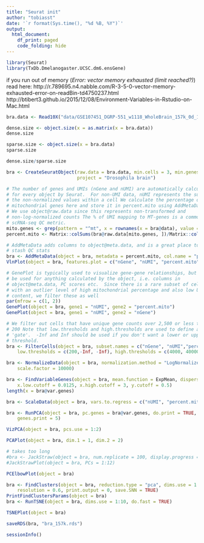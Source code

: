 ```yaml
---
title: "Seurat init"
author: "tobiasst"
date: '`r format(Sys.time(), "%d %B, %Y")`'
output:
  html_document:
    df_print: paged
    code_folding: hide
---
```


```r
library(Seurat)
library(TxDb.Dmelanogaster.UCSC.dm6.ensGene)
```

if you run out of memory (*Error: vector memory exhausted (limit reached?)*) read here:
http://r.789695.n4.nabble.com/R-3-5-0-vector-memory-exhausted-error-on-readBin-td4750237.html
http://btibert3.github.io/2015/12/08/Environment-Variables-in-Rstudio-on-Mac.html

```r
bra.data <- Read10X("data/GSE107451_DGRP-551_w1118_WholeBrain_157k_0d_1d_3d_6d_9d_15d_30d_50d_10X_DGEM_MEX.mtx.tsv/")

dense.size <- object.size(x = as.matrix(x = bra.data))
dense.size

sparse.size <- object.size(x = bra.data)
sparse.size

dense.size/sparse.size

bra <- CreateSeuratObject(raw.data = bra.data, min.cells = 3, min.genes = 200, 
                          project = "Drosophila brain")

# The number of genes and UMIs (nGene and nUMI) are automatically calculated
# for every object by Seurat.  For non-UMI data, nUMI represents the sum of
# the non-normalized values within a cell We calculate the percentage of
# mitochondrial genes here and store it in percent.mito using AddMetaData.
# We use object@raw.data since this represents non-transformed and
# non-log-normalized counts The % of UMI mapping to MT-genes is a common
# scRNA-seq QC metric.
mito.genes <- grep(pattern = "^mt", x = rownames(x = bra@data), value = TRUE)
percent.mito <- Matrix::colSums(bra@raw.data[mito.genes, ])/Matrix::colSums(bra@raw.data)

# AddMetaData adds columns to object@meta.data, and is a great place to
# stash QC stats
bra <- AddMetaData(object = bra, metadata = percent.mito, col.name = "percent.mito")
VlnPlot(object = bra, features.plot = c("nGene", "nUMI", "percent.mito"), nCol = 3)

# GenePlot is typically used to visualize gene-gene relationships, but can
# be used for anything calculated by the object, i.e. columns in
# object@meta.data, PC scores etc.  Since there is a rare subset of cells
# with an outlier level of high mitochondrial percentage and also low UMI
# content, we filter these as well
par(mfrow = c(1, 2))
GenePlot(object = bra, gene1 = "nUMI", gene2 = "percent.mito")
GenePlot(object = bra, gene1 = "nUMI", gene2 = "nGene")

# We filter out cells that have unique gene counts over 2,500 or less than
# 200 Note that low.thresholds and high.thresholds are used to define a
# 'gate'.  -Inf and Inf should be used if you don't want a lower or upper
# threshold.
bra <- FilterCells(object = bra, subset.names = c("nGene", "nUMI","percent.mito"), 
    low.thresholds = c(200,-Inf, -Inf), high.thresholds = c(4000, 40000, 0.05))

bra <- NormalizeData(object = bra, normalization.method = "LogNormalize", 
    scale.factor = 10000)

bra <- FindVariableGenes(object = bra, mean.function = ExpMean, dispersion.function = LogVMR, 
    x.low.cutoff = 0.0125, x.high.cutoff = 3, y.cutoff = 0.5)
length(x = bra@var.genes)

bra <- ScaleData(object = bra, vars.to.regress = c("nUMI", "percent.mito"))

bra <- RunPCA(object = bra, pc.genes = bra@var.genes, do.print = TRUE, pcs.print = 1:5, 
    genes.print = 5)

VizPCA(object = bra, pcs.use = 1:2)

PCAPlot(object = bra, dim.1 = 1, dim.2 = 2)

# takes too long
#bra <- JackStraw(object = bra, num.replicate = 100, display.progress = FALSE)
#JackStrawPlot(object = bra, PCs = 1:12)

PCElbowPlot(object = bra)

bra <- FindClusters(object = bra, reduction.type = "pca", dims.use = 1:15, 
    resolution = 0.6, print.output = 0, save.SNN = TRUE)
PrintFindClustersParams(object = bra)
bra <- RunTSNE(object = bra, dims.use = 1:10, do.fast = TRUE)

TSNEPlot(object = bra)

saveRDS(bra, "bra_157k.rds")
```

```r
sessionInfo()
```

